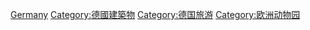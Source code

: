 {{Commons cat|Zoos in Germany}}

[[Category:各國動物園|Germany]]
[[Category:德國建築物|Category:德國建築物]]
[[Category:德国旅游|Category:德国旅游]]
[[Category:欧洲动物园|Category:欧洲动物园]]